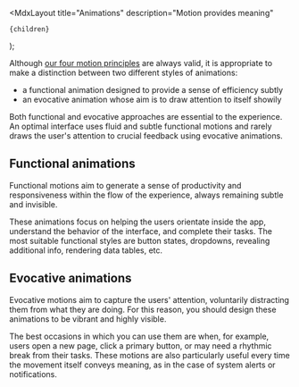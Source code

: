 
  <MdxLayout
    title="Animations"
    description="Motion provides meaning"
  >
    {children}
  </MdxLayout>
);



Although [our four motion principles](/design/motion/overview) are always valid, it is appropriate to make a distinction between two different styles of animations:

- a functional animation designed to provide a sense of efficiency subtly
- an evocative animation whose aim is to draw attention to itself showily

Both functional and evocative approaches are essential to the experience. An optimal interface uses fluid and subtle functional motions and rarely draws the user's attention to crucial feedback using evocative animations.

## Functional animations

Functional motions aim to generate a sense of productivity and responsiveness within the flow of the experience, always remaining subtle and invisible.

These animations focus on helping the users orientate inside the app, understand the behavior of the interface, and complete their tasks. The most suitable functional styles are button states, dropdowns, revealing additional info, rendering data tables, etc.

## Evocative animations

Evocative motions aim to capture the users' attention, voluntarily distracting them from what they are doing. For this reason, you should design these animations to be vibrant and highly visible.

The best occasions in which you can use them are when, for example, users open a new page, click a primary button, or may need a rhythmic break from their tasks. These motions are also particularly useful every time the movement itself conveys meaning, as in the case of system alerts or notifications.
